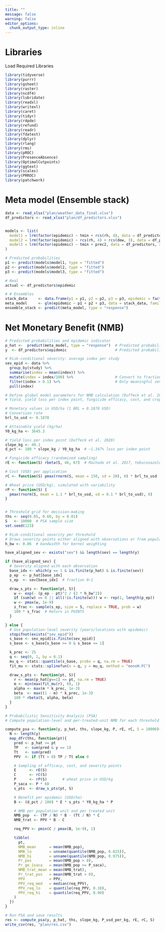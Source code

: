 ```yaml
---
title: ""
message: false
warning: false
editor_options: 
  chunk_output_type: inline
---
```


# Libraries

Load Required Libraries

```r
library(tidyverse)
library(purrr)
library(gsheet)
library(raster)
library(ncdf4)
library(lubridate)
library(readxl)
library(writexl)
library(caret)
library(tidyr)
library(r4pde)
library(refund)
library(readr)
library(fdatest)
library(dplyr)
library(rlang)
library(rms)
library(pROC)
library(PresenceAbsence)
library(OptimalCutpoints)
library(ggtext)
library(scales)
library(PRROC)
library(patchwork)
```

# Meta model (Ensemble stack)

```r
data <- read_xlsx("plan/weather_data_final.xlsx")
df_predictors <- read_xlsx("plan/df_predictors.xlsx")


models <- list(
  model1 = lrm(factor(epidemic) ~ tmin + rcs(rh, 4), data = df_predictors, x = TRUE, y = TRUE),
  model2 = lrm(factor(epidemic) ~ rcs(rh, 4) + rcs(dew, 3), data = df_predictors, x = TRUE, y = TRUE),
  model3 = lrm(factor(epidemic) ~ tmin + prec2, data = df_predictors, x = TRUE, y = TRUE)
)

# Predicted probabilities
p1 <- predict(models$model1, type = "fitted")
p2 <- predict(models$model2, type = "fitted")
p3 <- predict(models$model3, type = "fitted")

# Real
actual <- df_predictors$epidemic

# # Ensembles
stack_data     <- data.frame(p1 = p1, p2 = p2, p3 = p3, epidemic = factor(df_predictors$epidemic))
meta_model     <- glm(epidemic ~ p1 + p2 + p3, data = stack_data, family = binomial)
ensemble_stack <- predict(meta_model, type = "response")
```

# Net Monetary Benefit (NMB)

```r
# Predicted probabilities and epidemic indicator
p_hat <-  predict(meta_model, type = "response")  # Predicted probability of epidemic
y  <- df_predictors$epidemic                      # Predicted probability of epidemic

# Risk-conditional severity: average index per study
sev_epid <- data %>% 
  group_by(study) %>% 
  summarise(index = mean(index)) %>% 
  mutate(index = index/100) %>%                   # Convert to fraction
  filter(index > 0.1) %>%                         # Only meaningful severities
  pull(index)
```

```r
# Define global model parameters for NMB calculation (Duffeck et al. 2020)
# Yield, yield loss per index point, fungicide efficacy, cost, and crop price

# Monetary values in USD/ha (1 BRL = 0.1878 USD)
# Conversion rate
brl_to_usd <- 0.1878

# Attainable yield (kg/ha)
Y0_kg_ha <- 3645.3

# Yield loss per index point (Duffeck et al. 2020)
slope_kg <- 49.1
d_pct <- 100 * slope_kg / Y0_kg_ha  # ~1.347% loss per index point

# Fungicide efficacy (randomized sampling)
rE <- function(S) rbeta(S, 46, 67)  # Machado et al. 2017, tebuconazole

# Cost (USD) per application
rC <- function(S) pmax(rnorm(S, mean = 150, sd = 20), 0) * brl_to_usd

# Wheat price (USD/kg), simulated with variability
rP <- function(S) {
  pmax(rnorm(S, mean = 1.1 * brl_to_usd, sd = 0.1 * brl_to_usd), 0)
}


# Threshold grid for decision-making
ths <- seq(0.05, 0.60, by = 0.01)
S   <- 10000  # PSA sample size
set.seed(123)
```

```r
# Risk-conditional severity per threshold
# Draws severity points either aligned with observations or from population
h_bw <- 0.06  # bandwidth for kernel weighting

have_aligned_sev <- exists("sev") && length(sev) == length(y)

if (have_aligned_sev) {
  # Severity aligned with each observation
  base_idx <- which(y == 1 & is.finite(p_hat) & is.finite(sev))
  p_ep  <- p_hat[base_idx]
  s_ep  <- sev[base_idx]  # fraction 0–1

  draw_s_pts <- function(pt, S){
    w <- exp(- (p_ep - pt)^2 / (2 * h_bw^2))
    if (sum(w) == 0 || all(!is.finite(w))) w <- rep(1, length(p_ep))
    w <- pmax(w, 1e-9)
    s_frac <- sample(s_ep, size = S, replace = TRUE, prob = w)
    100 * s_frac  # Return in POINTS
  }

} else {
  # Use population-level severity (years/locations with epidemic)
  stopifnot(exists("sev_epid"))
  s_base <- sev_epid[is.finite(sev_epid)]
  s_base <- s_base[s_base >= 0 & s_base <= 1]

  k_prec <- 25
  q <- seq(0, 1, by = 0.1)
  mu_q <- stats::quantile(s_base, probs = q, na.rm = TRUE)
  fit_mu <- stats::splinefun(x = q, y = mu_q, method = "monoH.FC")

  draw_s_pts <- function(pt, S){
    r <- mean(p_hat[y==1] <= pt, na.rm = TRUE)
    m <- min(max(fit_mu(r), 0), 1)
    alpha <- max(m * k_prec, 1e-3)
    beta  <- max((1 - m) * k_prec, 1e-3)
    100 * rbeta(S, alpha, beta)
  }
}
```

```r
# Probabilistic Sensitivity Analysis (PSA)
# Compute population-level and per-treated-unit NMB for each threshold

compute_psa <- function(y, p_hat, ths, slope_kg, P, rE, rC, S = 10000){
  N <- length(y)
  map_dfr(ths, function(pt){
    pred <- p_hat >= pt
    TP   <- sum(pred & y == 1)
    Tt   <- sum(pred)
    PPV  <- if (Tt > 0) TP / Tt else 0

    # Sampling of efficacy, cost, and severity points
    E      <- rE(S)
    C      <- rC(S)
    P      <- rP(S)       # wheat price in USD/kg
    P_saca <- P * 60
    s_pts  <- draw_s_pts(pt, S)

    # Benefit per epidemic (USD/ha)
    B <- (d_pct / 100) * E * s_pts * Y0_kg_ha * P

    # NMB per population unit and per treated unit
    NMB_pop  <- (TP / N) * B - (Tt / N) * C
    NMB_trat <- PPV * B - C

    req_PPV <- pmin(C / pmax(B, 1e-9), 1)

    tibble(
      pt,
      NMB_mean      = mean(NMB_pop),
      NMB_lo        = unname(quantile(NMB_pop, 0.025)),
      NMB_hi        = unname(quantile(NMB_pop, 0.975)),
      Pr_pos        = mean(NMB_pop > 0),
      Pr_ge_1saca   = mean(NMB_pop >= P_saca),
      NMB_trat_mean = mean(NMB_trat),
      Pr_trat_pos   = mean(NMB_trat > 0),
      PPV           = PPV,
      PPV_req_med   = median(req_PPV),
      PPV_req_lo    = quantile(req_PPV, 0.10),
      PPV_req_hi    = quantile(req_PPV, 0.90)
    )
  })
}

# Run PSA and save results
res <- compute_psa(y, p_hat, ths, slope_kg, P_usd_per_kg, rE, rC, S)
write_csv(res, "plan/res.csv")
```
